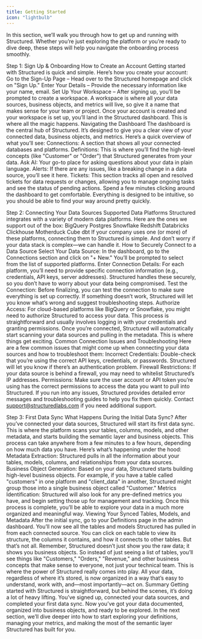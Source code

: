 ```yaml
---
title: Getting Started
icon: "lightbulb"
---
```


In this section, we’ll walk you through how to get up and running with Structured. Whether you’re just exploring the platform or you’re ready to dive deep, these steps will help you navigate the onboarding process smoothly.

Step 1: Sign Up & Onboarding
How to Create an Account
Getting started with Structured is quick and simple. Here’s how you create your account:
Go to the Sign-Up Page – Head over to the Structured homepage and click on "Sign Up."
Enter Your Details – Provide the necessary information like your name, email.
Set Up Your Workspace – After signing up, you’ll be prompted to create a workspace. A workspace is where all your data sources, business objects, and metrics will live, so give it a name that makes sense for your team or project.
Once your account is created and your workspace is set up, you’ll land in the Structured dashboard. This is where all the magic happens.
Navigating the Dashboard
The dashboard is the central hub of Structured. It’s designed to give you a clear view of your connected data, business objects, and metrics.
Here’s a quick overview of what you’ll see:
Connections: A section that shows all your connected databases and platforms.
Definitions: This is where you’ll find the high-level concepts (like "Customer" or "Order") that Structured generates from your data.
Ask AI: Your go-to place for asking questions about your data in plain language.
Alerts: If there are any issues, like a breaking change in a data source, you’ll see it here.
Tickets: This section tracks all open and resolved tickets for data requests or changes, allowing you to manage ongoing tasks and see the status of pending actions.
Spend a few minutes clicking around the dashboard to get comfortable. Everything is designed to be intuitive, so you should be able to find your way around pretty quickly.

Step 2: Connecting Your Data Sources
Supported Data Platforms
Structured integrates with a variety of modern data platforms. Here are the ones we support out of the box:
BigQuery
Postgres
Snowflake
Redshift
Databricks
Clickhouse
Motherduck
Cube
dbt
If your company uses one (or more) of these platforms, connecting them to Structured is simple. And don’t worry if your data stack is complex—we can handle it.
How to Securely Connect to a Data Source
Select Your Data Source: In the dashboard, go to the Connections section and click on "+ New." You’ll be prompted to select from the list of supported platforms.
Enter Connection Details: For each platform, you’ll need to provide specific connection information (e.g., credentials, API keys, server addresses). Structured handles these securely, so you don’t have to worry about your data being compromised.
Test the Connection: Before finalizing, you can test the connection to make sure everything is set up correctly. If something doesn’t work, Structured will let you know what’s wrong and suggest troubleshooting steps.
Authorize Access: For cloud-based platforms like BigQuery or Snowflake, you might need to authorize Structured to access your data. This process is straightforward and usually involves logging in with your credentials and granting permissions.
Once you’re connected, Structured will automatically start scanning your data sources and pulling in the metadata. This is where things get exciting.
Common Connection Issues and Troubleshooting
Here are a few common issues that might come up when connecting your data sources and how to troubleshoot them:
Incorrect Credentials: Double-check that you’re using the correct API keys, credentials, or passwords. Structured will let you know if there’s an authentication problem.
Firewall Restrictions: If your data source is behind a firewall, you may need to whitelist Structured’s IP addresses.
Permissions: Make sure the user account or API token you’re using has the correct permissions to access the data you want to pull into Structured.
If you run into any issues, Structured provides detailed error messages and troubleshooting guides to help you fix them quickly. Contact support@structuredlabs.com if you need additional support.

Step 3: First Data Sync
What Happens During the Initial Data Sync?
After you’ve connected your data sources, Structured will start its first data sync. This is where the platform scans your tables, columns, models, and other metadata, and starts building the semantic layer and business objects. This process can take anywhere from a few minutes to a few hours, depending on how much data you have.
Here’s what’s happening under the hood:
Metadata Extraction: Structured pulls in all the information about your tables, models, columns, and relationships from your data sources.
Business Object Generation: Based on your data, Structured starts building high-level business objects. For example, if you have a table called "customers" in one platform and "client_data" in another, Structured might group those into a single business object called "Customer."
Metrics Identification: Structured will also look for any pre-defined metrics you have, and begin setting those up for management and tracking.
Once this process is complete, you’ll be able to explore your data in a much more organized and meaningful way.
Viewing Your Synced Tables, Models, and Metadata
After the initial sync, go to your Definitions page in the admin dashboard. You’ll now see all the tables and models Structured has pulled in from each connected source. You can click on each table to view its structure, the columns it contains, and how it connects to other tables.
But that’s not all. Remember, Structured doesn’t just show you the raw data; it shows you business objects. So instead of just seeing a list of tables, you’ll see things like "Customers," "Orders," "Revenue," and other business concepts that make sense to everyone, not just your technical team.
This is where the power of Structured really comes into play. All your data, regardless of where it’s stored, is now organized in a way that’s easy to understand, work with, and—most importantly—act on.
Summary
Getting started with Structured is straightforward, but behind the scenes, it’s doing a lot of heavy lifting. You’ve signed up, connected your data sources, and completed your first data sync. Now you’ve got your data documented, organized into business objects, and ready to be explored.
In the next section, we’ll dive deeper into how to start exploring your definitions, managing your metrics, and making the most of the semantic layer Structured has built for you.
